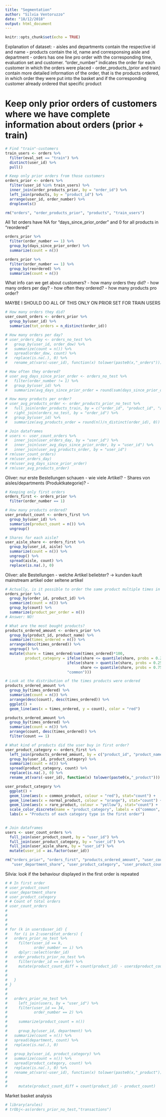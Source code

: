 ```yaml
---
title: "Segmentation"
author: "Silvia Ventoruzzo"
date: "18/12/2018"
output: html_document
---
```


```r
knitr::opts_chunk$set(echo = TRUE)
```

Explanation of dataset:
- aisles and departments contain the respective id and name
- products contain the id, name and corresponsing aisle and department
- orders has one line pro order with the corresponding time, evaluation set and customer. "order_number" indicates the order for each customer in which the orders were placed
- order_products_(prior and train) contain more detailed information of the order, that is the products ordered, in which order they were put into the basket and if the corresponding customer already ordered that specific product 

# Keep only prior orders of customers where we have complete information about orders (prior + train)

```r
# Find "train"-customers
train_users <- orders %>%
  filter(eval_set == "train") %>% 
  distinct(user_id) %>%
  pull()

# Keep only prior orders from those customers
orders_prior <- orders %>%
  filter(user_id %in% train_users) %>%
  inner_join(order_products_prior, by = "order_id") %>%
  left_join(products, by = "product_id") %>%
  arrange(user_id, order_number) %>%
  droplevels()

rm("orders", "order_products_prior", "products", "train_users")
```

All 1st orders have NA for "days_since_prior_order" and 0 for all products in "reordered"
```r
orders_prior %>%
  filter(order_number == 1) %>%
  group_by(days_since_prior_order) %>%
  summarize(count = n())

orders_prior %>%
  filter(order_number == 1) %>%
  group_by(reordered) %>%
  summarize(count = n())
```

What info can we get about customers?
- how many orders they did?
- how many orders per day?
- how often they ordered?
- how many products pro order?

MAYBE I SHOULD DO ALL OF THIS ONLY ON PRIOR SET FOR TRAIN USERS
```r


# How many orders they did?
user_count_orders <- orders_prior %>%
  group_by(user_id) %>%
  summarize(tot_orders = n_distinct(order_id))

# How many orders per day?
# user_orders_day <- orders_no_test %>%
#   group_by(user_id, order_dow) %>%
#   summarize(count = n()) %>%
#   spread(order_dow, count) %>%
#   replace(is.na(.), 0) %>%
#   rename_at(vars(-user_id), function(x) tolower(paste0(x,"_orders")))

# How often they ordered?
# user_avg_days_since_prior_order <- orders_no_test %>%
#   filter(order_number != 1) %>%
#   group_by(user_id) %>%
#   summarize(avg_days_since_prior_order = round(sum(days_since_prior_order)/n(), 0))

# How many products per order?
# user_avg_products_order <- order_products_prior_no_test %>%
#   full_join(order_products_train, by = c("order_id", "product_id", "add_to_cart_order", "reordered")) %>%
#   right_join(orders_no_test, by = "order_id") %>%
#   group_by(user_id) %>%
#   summarize(avg_products_order = round(n()/n_distinct(order_id), 0))

# Join dataframes
# users <- user_count_orders %>%
#   inner_join(user_orders_day, by = "user_id") %>%
#   inner_join(user_avg_days_since_prior_order, by = "user_id") %>%
#   inner_join(user_avg_products_order, by = "user_id")
# rm(user_count_orders)
# rm(user_orders_day)
# rm(user_avg_days_since_prior_order)
# rm(user_avg_products_order)
```

Oliver:
nur erste Bestellungen schauen
- wie viele Artikel?
- Shares von aisles/departments (Produktkategorie)?
- 

```r
# Keeping only first orders
orders_first <- orders_prior %>%
  filter(order_number == 1)

# How many products ordered?
user_product_count <- orders_first %>%
  group_by(user_id) %>%
  summarize(product_count = n()) %>%
  ungroup()

# Shares for each aisle?
user_aisle_share <- orders_first %>%
  group_by(user_id, aisle) %>%
  summarize(count = n()) %>%
  ungroup() %>%
  spread(aisle, count) %>%
  replace(is.na(.), 0)
```

Oliver:
alle Bestellungen
- welche Artikel beliebter? -> kunden kauft mainstream artikel oder seltene artikel

```r

# Actually, is it possible to order the same product multiple times in an order?
orders_prior %>%
  group_by(order_id, product_id) %>%
  summarize(count = n()) %>%
  group_by(count) %>%
  summarize(product_per_order = n())
# Answer: NO!

# What are the most bought products?
products_ordered_amount <- orders_prior %>%
  group_by(product_id, product_name) %>%
  summarize(times_ordered = n()) %>%
  arrange(desc(times_ordered)) %>%
  ungroup() %>%
  mutate(share = times_ordered/sum(times_ordered)*100,
         product_category = ifelse(share <= quantile(share, probs = 0.25), "rare",
                            ifelse(share > quantile(share, probs = 0.25) & 
                                  share <= quantile(share, probs = 0.75), "normal",
                            "common")))

# Look at the distribution of the times products were ordered
products_ordered_amount %>%
  group_by(times_ordered) %>%
  summarize(count = n()) %>%
  arrange(desc(count), desc(times_ordered)) %>%
  ggplot() +
  geom_line(aes(x = times_ordered, y = count), color = "red")

products_ordered_amount %>%
  group_by(times_ordered) %>%
  summarize(count = n()) %>%
  arrange(count, desc(times_ordered)) %>%
  filter(count == 1)

# What kind of products did the user buy in first order?
user_product_category <- orders_first %>%
  left_join(products_ordered_amount, by = c("product_id", "product_name")) %>%
  group_by(user_id, product_category) %>%
  summarize(count = n()) %>%
  spread(product_category, count) %>%
  replace(is.na(.), 0) %>%
  rename_at(vars(-user_id), function(x) tolower(paste0(x,"_product")))

user_product_category %>%
  ggplot() +
  geom_line(aes(x = common_product, colour = "red"), stat="count") +
  geom_line(aes(x = normal_product, colour = "orange"), stat="count") +
  geom_line(aes(x = rare_product, colour = "yellow"), stat="count") +
  scale_color_discrete(name = "product_category", labels = c("common", "normal", "rare")) +
  labs(x = "Products of each category type in the first order")
  
```

```r
# Join dataframes
users <- user_count_orders %>%
  full_join(user_product_count, by = "user_id") %>%
  full_join(user_product_category, by = "user_id") %>%
  full_join(user_aisle_share, by = "user_id") %>%
  mutate(user_id = as.factor(user_id))

rm("orders_prior", "orders_first", "products_ordered_amount", "user_count_orders",
   "user_department_share", "user_product_category", "user_product_count")
```

Silvia:
look if the behaviour displayed in the first order is repeated
```r
# # In first order
# user_product_count
# user_department_share
# user_product_category
# # Count of total orders
# user_count_orders
# 
# 
# 
# 
# for (k in users$user_id) {
#   for (i in 2:users$tot_orders) {
#   orders_prior_no_test %>%
#     filter(user_id == k,
#            order_number == i) %>%
#     dplyr::select(order_id)
#   order_products_prior_no_test %>%
#     filter(order_id == order) %>%
#     mutate(product_count_diff = count(product_id) - users$product_count)
#   
#   
#   }
# }
# 
# 
#   orders_prior_no_test %>%
#     left_join(users, by = "user_id") %>%
#     filter(user_id == 34,
#            order_number == 2) %>%
#     
#     summarize(product_count = n())
#     
#     group_by(user_id, department) %>%
#   summarize(count = n()) %>%
#   spread(department, count) %>%
#   replace(is.na(.), 0)
#   
#   group_by(user_id, product_category) %>%
#   summarize(count = n()) %>%
#   spread(product_category, count) %>%
#   replace(is.na(.), 0) %>%
#   rename_at(vars(-user_id), function(x) tolower(paste0(x,"_product")))
#   
#   
#     mutate(product_count_diff = count(product_id) - product_count)
```

Market basket analysis
```r
# library(arules)
# trObj<-as(orders_prior_no_test,"transactions")
```
